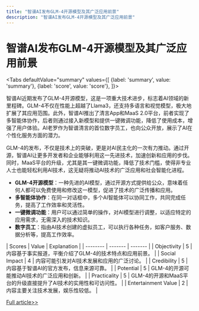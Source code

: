 ```yaml
---
title: "智谱AI发布GLM-4开源模型及其广泛应用前景"
description: "智谱AI发布GLM-4开源模型及其广泛应用前景"
---
```



# 智谱AI发布GLM-4开源模型及其广泛应用前景


<Tabs
	defaultValue="summary"
	values={[
	{label: 'summary', value: 'summary'},
	{label: 'score', value: 'score'},
]}>
<TabItem value="summary">


智谱AI近期发布了GLM-4开源模型，这是一项重大技术进步，标志着AI领域的新里程碑。GLM-4不仅在性能上超越了Llama3，还支持多语言和视觉模型，极大地扩展了其应用范围。此外，智谱AI推出了清言App和MaaS 2.0平台，前者实现了多智能体协作，后者则通过接入新模型和提供一键微调功能，降低了使用成本，增强了用户体验。AI老罗作为智谱清言的首位数字员工，也向公众开放，展示了AI在个性化服务方面的潜力。

GLM-4的发布，不仅是技术上的突破，更是对AI民主化的一次有力推动。通过开源，智谱AI让更多开发者和企业能够利用这一先进技术，加速创新和应用的步伐。同时，MaaS平台的升级，尤其是其一键微调功能，降低了技术门槛，使得非专业人士也能轻松利用AI技术，这无疑将推动AI技术的广泛应用和社会智能化进程。

- **GLM-4开源模型**：一种先进的AI模型，通过开源方式提供给公众，意味着任何人都可以免费使用和修改这一模型，促进了技术的广泛传播和应用。
- **多智能体协作**：在同一对话框中，多个AI智能体可以协同工作，共同完成任务，提高了工作效率和灵活性。
- **一键微调功能**：用户可以通过简单的操作，对AI模型进行调整，以适应特定的应用需求，无需深入的技术知识。
- **数字员工**：指由AI技术创建的虚拟员工，可以执行各种任务，如客户服务、数据分析等，提高工作效率。
</TabItem>
<TabItem value="score">
	| Scores     | Value   | Explanation |
	| -------- | ------- | ------- |
	| Objectivity  | 5    | 内容基于事实报道，平衡介绍了GLM-4的技术特点和应用前景。    |
	| Social Impact | 4     | 内容可能引发对AI技术发展和应用的广泛讨论。    |
	| Credibility    | 5    | 内容基于智谱AI的官方发布，信息来源可靠。    |
	| Potential    | 5    | GLM-4的开源可能推动AI技术的广泛应用和创新。    |
	| Practicality    | 5    | GLM-4的开源和MaaS平台的升级直接提升了AI技术的实用性和可访问性。    |
	| Entertainment Value    | 2    | 内容主要关注技术发展，娱乐性较低。    |
</TabItem>
</Tabs>

[Full article>>](https://readhub.cn/topic/8aBmoCpbaYG)

